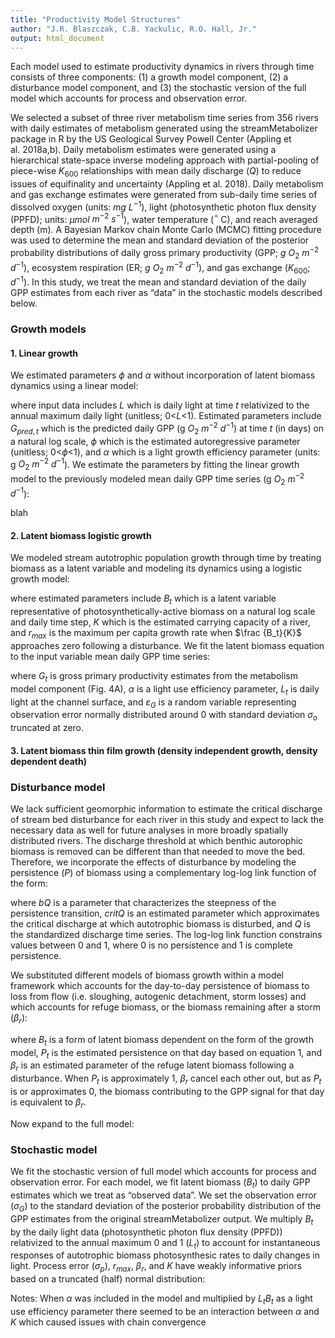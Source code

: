 ```yaml
---
title: "Productivity Model Structures"
author: "J.R. Blaszczak, C.B. Yackulic, R.O. Hall, Jr."
output: html_document
---
```


Each model used to estimate productivity dynamics in rivers through time consists of three components: (1) a growth model component, (2) a disturbance model component, and (3) the stochastic version of the full model which accounts for process and observation error.

We selected a subset of three river metabolism time series from 356 rivers with daily estimates of metabolism generated using the streamMetabolizer package in R by the US Geological Survey Powell Center (Appling et al. 2018a,b). Daily metabolism estimates were generated using a hierarchical state-space inverse modeling approach with partial-pooling of piece-wise $K_{600}$ relationships with mean daily discharge ($Q$) to reduce issues of equifinality and uncertainty (Appling et al. 2018). Daily metabolism and gas exchange estimates were generated from sub-daily time series of dissolved oxygen (units: $mg$ $L^{-1}$), light (photosynthetic photon flux density (PPFD); units: $\mu mol$ $m^{-2}$ $s^{-1}$), water temperature ($^\circ$ C), and reach averaged depth (m). A Bayesian Markov chain Monte Carlo (MCMC) fitting procedure was used to determine the mean and standard deviation of the posterior probability distributions of daily gross primary productivity (GPP; $g$ $O_{2}$ $m^{-2}$ $d^{-1}$),  ecosystem respiration (ER; $g$ $O_{2}$ $m^{-2}$ $d^{-1}$), and gas exchange ($K_{600}$; $d^{-1}$). In this study, we treat the mean and standard deviation of the daily GPP estimates from each river as "data" in the stochastic models described below.



### Growth models

#### 1. Linear growth
We estimated parameters $\phi$ and $\alpha$ without incorporation of latent biomass dynamics using a linear model:

\begin{equation} 
G_{pred,t} = \phi G_{pred,(t-\triangle t)} + \alpha L_{t}
\end{equation}

where input data includes $L$ which is daily light at time $t$ relativized to the annual maximum daily light (unitless; 0<$L$<1). Estimated parameters include $G_{pred,t}$ which is the predicted daily GPP (g $O_2$ $m^{-2}$ $d^{-1}$) at time $t$ (in days) on a natural log scale, $\phi$ which is the estimated autoregressive parameter (unitless; 0<$\phi$<1), and $\alpha$ which is a light growth efficiency parameter (units: g $O_2$ $m^{-2}$ $d^{-1}$). We estimate the parameters by fitting the linear growth model to the previously modeled mean daily GPP time series (g $O_2$ $m^{-2}$ $d^{-1}$):

\begin{equation} 
G_{mod,t} = e^{(G_{pred, t})}
\end{equation}

blah


#### 2. Latent biomass logistic growth
We modeled stream autotrophic population growth through time by treating biomass as a latent variable and modeling its dynamics using a logistic growth model:

\begin{equation}
    B_{t} = B_{(t-\triangle t)} e^{r_{max}B_{(t-\triangle t)}(1-\frac{B_{(t-\triangle t)}}{K})}
\end{equation}


where estimated parameters include $B_{t}$ which is a latent variable representative of photosynthetically-active biomass on a natural log scale and daily time step, $K$ which is the estimated carrying capacity of a river, and $r_{max}$ is the maximum per capita growth rate when $\frac {B_t}{K}$ approaches zero following a disturbance. We fit the latent biomass equation to the input variable mean daily GPP time series:

\begin{equation}
    G_{t} = \alpha L_{t} e^{B_{t}}
\end{equation}

\noindent where $G_{t}$ is gross primary productivity estimates from the metabolism model component (Fig. 4A), $\alpha$ is a light use efficiency parameter, $L_{t}$ is daily light at the channel surface, and $\varepsilon_{G}$ is a random variable representing observation error normally distributed around 0 with standard deviation $\sigma_o$ truncated at zero.





#### 3. Latent biomass thin film growth (density independent growth, density dependent death)









### Disturbance model

We lack sufficient geomorphic information to estimate the critical discharge of stream bed disturbance for each river in this study and expect to lack the necessary data as well for future analyses in more broadly spatially distributed rivers. The discharge threshold at which benthic autorophic biomass is removed can be different than that needed to move the bed. Therefore, we incorporate the effects of disturbance by modeling the persistence ($P$) of biomass using a complementary log-log link function of the form:
\begin{equation}
    P_{t} = e^{-e^{bQ*(Q_{t} - critQ)}}
\end{equation}

where $bQ$ is a parameter that characterizes the steepness of the persistence transition, $critQ$ is an estimated parameter which approximates the critical discharge at which autotrophic biomass is disturbed, and $Q$ is the standardized discharge time series. The log-log link function constrains values between 0 and 1, where 0 is no persistence and 1 is complete persistence.

We substituted different models of biomass growth within a model framework which accounts for the day-to-day persistence of biomass to loss from flow (i.e. sloughing, autogenic detachment, storm losses) and which accounts for refuge biomass, or the biomass remaining after a storm ($\beta_r$):

\begin{equation}
B_t = P_t (f(B_{t-1}, K, r_{max})-\beta_r) + \beta_r
\end{equation}

where $B_{t}$ is a form of latent biomass dependent on the form of the growth model, $P_{t}$ is the estimated persistence on that day based on equation 1, and $\beta_r$ is an estimated parameter of the refuge latent biomass following a disturbance. When $P_{t}$ is approximately 1, $\beta_r$ cancel each other out, but as $P_{t}$ is or approximates 0, the biomass contributing to the GPP signal for that day is equivalent to $\beta_r$.

Now expand to the full model:

\begin{equation}
B_t = P_t (B_{t-1} + r_{max}B_{t-1}(1-\frac{B_{t-1}}{K})-\beta_r) + \beta_r
\end{equation}


### Stochastic model
We fit the stochastic version of full model which accounts for process and observation error. For each model, we fit latent biomass ($B_{t}$) to daily GPP estimates which we treat as "observed data". We set the observation error ($\sigma_{G}$) to the standard deviation of the posterior probability distribution of the GPP estimates from the original streamMetabolizer output. We multiply $B_t$ by the daily light data (photosynthetic photon flux density (PPFD)) relativized to the annual maximum 0 and 1 ($L_t$) to account for instantaneous responses of autotrophic biomass photosynthesic rates to daily changes in light. Process error ($\sigma_{p}$), $r_{max}$, $\beta_r$, and $K$ have weakly informative priors based on a truncated (half) normal distribution:

\begin{equation}
B_{t} \sim N(P_{t}(B_{t-1} + r_{max}B_{t-1}(1-\frac{B_{t-1}}{K})-\beta_r) + \beta_{r},\sigma_{p})
\end{equation}

\begin{equation}
G_{t} \sim (L_{t} B_{t}, \sigma_{G})
\end{equation}

\begin{equation}
\sigma_{p} \sim N(> 0, 0, 2)
\end{equation}

\begin{equation}
r_{max} \sim N(> 0, 0, 15)
\end{equation}

\begin{equation}
K \sim N(> 0, 0, 30)
\end{equation}

\begin{equation}
\beta_r \sim N(> 0, 0, 10)
\end{equation}



Notes: When $\alpha$ was included in the model and multiplied by $L_{t}B_t$ as a light use efficiency parameter there seemed to be an interaction between $\alpha$ and $K$ which caused issues with chain convergence

